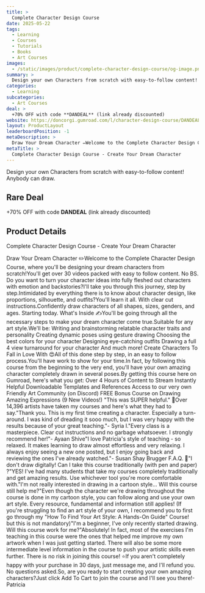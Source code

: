 ```yaml
---
title: >
  Complete Character Design Course
date: 2025-05-22
tags:
  - Learning
  - Courses
  - Tutorials
  - Books
  - Art Courses
images:
  - /static/images/product/complete-character-design-course/og-image.png
summary: >
  Design your own Characters from scratch with easy-to-follow content! Anybody can draw.
categories:
  - Learning
subcategories:
  - Art Courses
deal: >
  +70% OFF with code **DANDEAL** (link already discounted)
website: https://doncorgi.gumroad.com/l/character-design-course/DANDEAL
layout: ProductLayout
leaderboardPosition: -1
metaDescription: >
  Draw Your Dream Character ✏️Welcome to the Complete Character Design Course, where you'll be designing your dream characters from scratch!You'll get over 30 videos packed with easy to follow content. No BS. Do you want to turn your character ideas into fully fleshed out characters with emotion and backstories?I'll take you through this journey, step by step.Intimidated by everything there is to know about character design, like proportions, silhouette, and outfits?You'll learn it all. With clear cut instructions.Confidently draw characters of all shapes, sizes, genders, and ages. Starting today. What's Inside ✍️You'll be going through all the necessary steps to make your dream character come true.Suitable for any art style.We'll be: Writing and brainstorming relatable character traits and personality Creating dynamic poses using gesture drawing Choosing the best colors for your character Designing eye-catching outfits Drawing a full 4 view turnaround for your character And much more! Create Characters To Fall in Love With 😍All of this done step by step, in an easy to follow process.You'll have work to show for your time.In fact, by following this course from the beginning to the very end, you'll have your own amazing character completely drawn in several poses.By getting this course here on Gumroad, here's what you get: Over 4 Hours of Content to Stream Instantly Helpful Downloadable Templates and References Access to our very own Friendly Art Community (on Discord) FREE Bonus Course on Drawing Amazing Expressions (9 New Videos!) "This was SUPER helpful." 🥰Over 14,396 artists have taken my courses and here's what they had to say."Thank you. This is my first time creating a character. Especially a turn-around. I was kind of dreading it sooo much, but I was very happy with the results because of your great teaching."- Syria I."Every class is a masterpiece. Clear cut instructions and no garbage whatsoever. I strongly recommend her!"- Ayaan Shive"I love Patricia's style of teaching - so relaxed. It makes learning to draw almost effortless and very relaxing. I always enjoy seeing a new one posted, but I enjoy going back and reviewing the ones I've already watched."- Susan Shay Brugger F.A.Q. 📝"I don't draw digitally! Can I take this course traditionally (with pen and paper) ?"YES! I've had many students that take my courses completely traditionally and get amazing results. Use whichever tool you're more comfortable with."I'm not really interested in drawing in a cartoon style... Will this course still help me?"Even though the character we're drawing throughout the course is done in my cartoon style, you can follow along and use your own art style. Every resource, fundamental and information still applies! (If you're struggling to find an art style of your own, I recommend you to first go through my "How To Find Your Art Style: A Hands-On Guide" Course! but this is not mandatory)"I'm a beginner, I've only recently started drawing. Will this course work for me?"Absolutely! In fact, most of the exercises I'm teaching in this course were the ones that helped me improve my own artwork when I was just getting started. There will also be some more intermediate level information in the course to push your artistic skills even further. There is no risk in joining this course! ⭐If you aren't completely happy with your purchase in 30 days, just message me, and I'll refund you. No questions asked.So, are you ready to start creating your own amazing characters?Just click Add To Cart to join the course and I'll see you there!- Patricia
metaTitle: >
  Complete Character Design Course - Create Your Dream Character
---
```

Design your own Characters from scratch with easy-to-follow content! Anybody can draw.

## Rare Deal

+70% OFF with code **DANDEAL** (link already discounted)

## Product Details

Complete Character Design Course - Create Your Dream Character

Draw Your Dream Character ✏️Welcome to the Complete Character Design Course, where you'll be designing your dream characters from scratch!You'll get over 30 videos packed with easy to follow content. No BS. Do you want to turn your character ideas into fully fleshed out characters with emotion and backstories?I'll take you through this journey, step by step.Intimidated by everything there is to know about character design, like proportions, silhouette, and outfits?You'll learn it all. With clear cut instructions.Confidently draw characters of all shapes, sizes, genders, and ages. Starting today. What's Inside ✍️You'll be going through all the necessary steps to make your dream character come true.Suitable for any art style.We'll be: Writing and brainstorming relatable character traits and personality Creating dynamic poses using gesture drawing Choosing the best colors for your character Designing eye-catching outfits Drawing a full 4 view turnaround for your character And much more! Create Characters To Fall in Love With 😍All of this done step by step, in an easy to follow process.You'll have work to show for your time.In fact, by following this course from the beginning to the very end, you'll have your own amazing character completely drawn in several poses.By getting this course here on Gumroad, here's what you get: Over 4 Hours of Content to Stream Instantly Helpful Downloadable Templates and References Access to our very own Friendly Art Community (on Discord) FREE Bonus Course on Drawing Amazing Expressions (9 New Videos!) "This was SUPER helpful." 🥰Over 14,396 artists have taken my courses and here's what they had to say."Thank you. This is my first time creating a character. Especially a turn-around. I was kind of dreading it sooo much, but I was very happy with the results because of your great teaching."- Syria I."Every class is a masterpiece. Clear cut instructions and no garbage whatsoever. I strongly recommend her!"- Ayaan Shive"I love Patricia's style of teaching - so relaxed. It makes learning to draw almost effortless and very relaxing. I always enjoy seeing a new one posted, but I enjoy going back and reviewing the ones I've already watched."- Susan Shay Brugger F.A.Q. 📝"I don't draw digitally! Can I take this course traditionally (with pen and paper) ?"YES! I've had many students that take my courses completely traditionally and get amazing results. Use whichever tool you're more comfortable with."I'm not really interested in drawing in a cartoon style... Will this course still help me?"Even though the character we're drawing throughout the course is done in my cartoon style, you can follow along and use your own art style. Every resource, fundamental and information still applies! (If you're struggling to find an art style of your own, I recommend you to first go through my "How To Find Your Art Style: A Hands-On Guide" Course! but this is not mandatory)"I'm a beginner, I've only recently started drawing. Will this course work for me?"Absolutely! In fact, most of the exercises I'm teaching in this course were the ones that helped me improve my own artwork when I was just getting started. There will also be some more intermediate level information in the course to push your artistic skills even further. There is no risk in joining this course! ⭐If you aren't completely happy with your purchase in 30 days, just message me, and I'll refund you. No questions asked.So, are you ready to start creating your own amazing characters?Just click Add To Cart to join the course and I'll see you there!- Patricia
